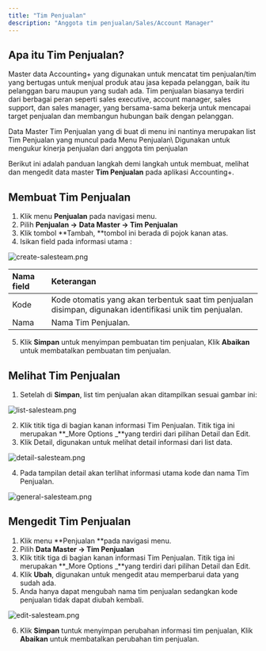 ```yaml
---
title: "Tim Penjualan"
description: "Anggota tim penjualan/Sales/Account Manager"
---
```


## Apa itu Tim Penjualan?

Master data Accounting\+ yang digunakan untuk mencatat tim penjualan/tim yang bertugas untuk menjual produk atau jasa kepada pelanggan, baik itu pelanggan baru maupun yang sudah ada. Tim penjualan biasanya terdiri dari berbagai peran seperti sales executive, account manager, sales support, dan sales manager, yang bersama-sama bekerja untuk mencapai target penjualan dan membangun hubungan baik dengan pelanggan.

<Tip>
  Data Master Tim Penjualan yang di buat di menu ini nantinya merupakan list Tim Penjualan yang muncul pada Menu Penjualan\
  Digunakan untuk mengukur kinerja penjualan dari anggota tim penjualan
</Tip>

Berikut ini adalah panduan langkah demi langkah untuk membuat, melihat dan mengedit data master **Tim Penjualan** pada aplikasi Accounting\+.

## Membuat Tim Penjualan

1. Klik menu **Penjualan** pada navigasi menu.
2. Pilih **Penjualan →** **Data Master → Tim Penjualan**
3. Klik tombol **Tambah, **tombol ini berada di pojok kanan atas. 
4. Isikan field pada informasi utama : 

![create-salesteam.png](/images/create-salesteam.png)

| Nama field | Keterangan                                                                                                |
| :--------- | :-------------------------------------------------------------------------------------------------------- |
| Kode       | Kode otomatis yang akan terbentuk saat tim penjualan disimpan, digunakan identifikasi unik tim penjualan. |
| Nama       | Nama Tim Penjualan.                                                                                       |

5. Klik **Simpan** untuk menyimpan pembuatan tim penjualan, Klik **Abaikan** untuk membatalkan pembuatan tim penjualan. 

## Melihat Tim Penjualan

1. Setelah di **Simpan**, list tim penjualan akan ditampilkan sesuai gambar ini: 

![list-salesteam.png](/images/list-salesteam.png)

2. Klik titik tiga di bagian kanan informasi Tim Penjualan. Titik tiga ini merupakan **_More Options _**yang terdiri dari pilihan Detail dan Edit. 
3. Klik Detail, digunakan untuk melihat detail informasi dari list data.

![detail-salesteam.png](/images/detail-salesteam.png)

4. Pada tampilan detail akan terlihat informasi utama kode dan nama Tim Penjualan.

![general-salesteam.png](/images/general-salesteam.png)

## Mengedit Tim Penjualan

1. Klik menu **Penjualan **pada navigasi menu.
2. Pilih **Data Master → Tim Penjualan**
3. Klik titik tiga di bagian kanan informasi Tim Penjualan. Titik tiga ini merupakan **_More Options _**yang terdiri dari pilihan Detail dan Edit. 
4. Klik **Ubah**, digunakan untuk mengedit atau memperbarui data yang sudah ada.
5. Anda hanya dapat mengubah nama tim penjualan sedangkan kode penjualan tidak dapat diubah kembali.

![edit-salesteam.png](/images/edit-salesteam.png)

6.  Klik **Simpan** tuntuk menyimpan perubahan informasi tim penjualan, Klik **Abaikan** untuk membatalkan perubahan tim penjualan. 